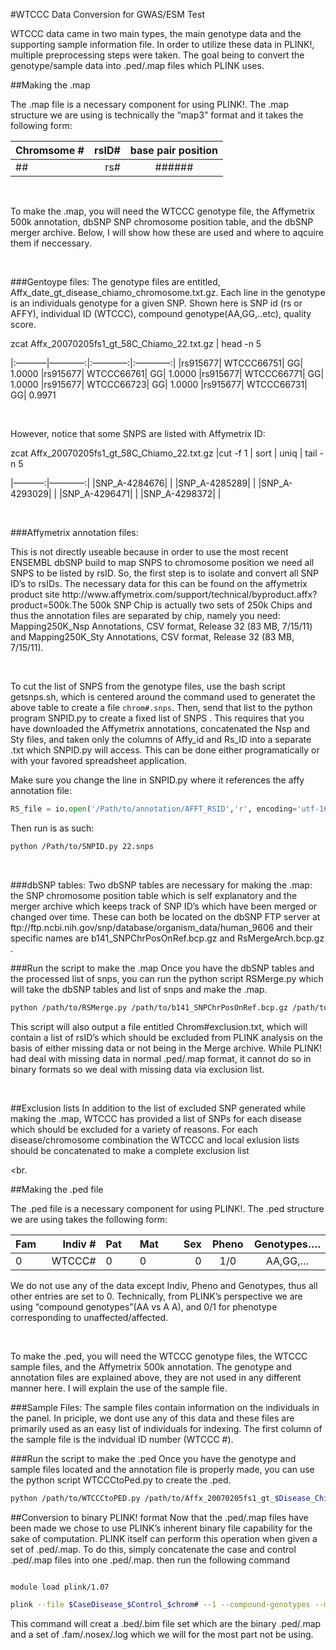 #WTCCC Data Conversion for GWAS/ESM Test

WTCCC data came in two main types, the main genotype data and the supporting sample information file. In order to utilize these data in PLINK!, multiple preprocessing steps were taken. The goal being to convert the genotype/sample data into .ped/.map files which PLINK uses.
<br>

##Making the .map

The .map file is a necessary component for using PLINK!. The .map structure we are using is technically the "map3" format and it takes the following form:

|Chromsome #| rsID#|base pair position|
|:-----------|------------:|:-----------:|
|##|  rs# | ###### 

<br>


To make the .map, you will need the WTCCC genotype file, the Affymetrix 500k annotation, dbSNP SNP chromosome position table, and the dbSNP merger archive. Below, I will show how these are used and where to aqcuire them if neccessary.

<br>

###Gentoype files:
The genotype files are entitled, Affx_date_gt_disease_chiamo_chromosome.txt.gz. Each line in the genotype is an individuals genotype for a given SNP. Shown here is SNP id (rs or AFFY), individual ID (WTCCC), compound genotype(AA,GG,..etc), quality score.

zcat Affx_20070205fs1_gt_58C_Chiamo_22.txt.gz | head -n 5

|:-----------|------------:|:------------:|:------------:|
|rs915677|  WTCCC66751|	GG|	1.0000
|rs915677|	WTCCC66761|	GG|	1.0000
|rs915677|	WTCCC66771|	GG|	1.0000
|rs915677|	WTCCC66723|	GG|	1.0000
|rs915677|	WTCCC66731|	GG|	0.9971

<br>

However, notice that some SNPS are listed with Affymetrix ID:

zcat Affx_20070205fs1_gt_58C_Chiamo_22.txt.gz |cut -f 1 | sort | uniq | tail -n 5

|-----------:|------------:|
|SNP_A-4284676| | 
|SNP_A-4285289| |
|SNP_A-4293029| |
|SNP_A-4296471| |
|SNP_A-4298372| |  

<br>

###Affymetrix annotation files:

This is not directly useable because in order to use the most recent ENSEMBL dbSNP build to map SNPS to chromosome position we need all SNPS to be listed by rsID. So, the first step is to isolate and convert all SNP ID's to rsIDs. The necessary data for this can be found on the affymetrix product site http://www.affymetrix.com/support/technical/byproduct.affx?product=500k.The 500k SNP Chip is actually two sets of 250k Chips and thus the annotation files are separated by chip, namely you need: Mapping250K_Nsp Annotations, CSV format, Release 32 (83 MB, 7/15/11) and Mapping250K_Sty Annotations, CSV format, Release 32 (83 MB, 7/15/11). 

<br> 

To cut the list of SNPS from the genotype files, use the bash script getsnps.sh, which is centered around the command used to generatet the above table to create a file `chrom#.snps`. Then, send that list to the python program SNPID.py to create a fixed list of SNPS . This requires that you have downloaded the Affymetrix annotations, concatenated the Nsp and Sty files, and taken only the columns of Affy_id and Rs_ID into a separate .txt which SNPID.py will access. This can be done either programatically or with your favored spreadsheet application.

Make sure you change the line in SNPID.py where it references the affy annotation file:
```python
RS_file = io.open('/Path/to/annotation/AFFT_RSID','r', encoding='utf-16-le')
```

Then run is as such:
```bash
python /Path/to/SNPID.py 22.snps
```

<br>

###dbSNP tables:
Two dbSNP tables are necessary for making the .map: the SNP chromosome position table which is self explanatory and the merger archive which keeps track of SNP ID's which have been merged or changed over time. These can both be located on the dbSNP FTP server at ftp://ftp.ncbi.nih.gov/snp/database/organism_data/human_9606 and their specific names are b141_SNPChrPosOnRef.bcp.gz and RsMergeArch.bcp.gz . 

###Run the script to make the .map
Once you have the dbSNP tables and the processed list of snps, you can run the python script RSMerge.py which will take the dbSNP tables and list of snps and make the .map.

```sh
python /path/to/RSMerge.py /path/to/b141_SNPChrPosOnRef.bcp.gz /path/to/RsMergeArch.bcp.gz 22 DiseaseChrom#.map
```

This script will also output a file entitled Chrom#exclusion.txt, which will contain a list of rsID's which should be excluded from PLINK analysis on the basis of either missing data or not being in the Merge archive. While PLINK! had deal with missing data in normal .ped/.map format, it cannot do so in binary formats so we deal with missing data via exclusion list.

<br>

##Exclusion lists
In addition to the list of excluded SNP generated while making the .map, WTCCC has provided a list of SNPs for each disease which should be excluded for a variety of reasons. For each disease/chromosome combination the WTCCC and local exlusion lists should be concatenated to make a complete exclusion list

<br.

##Making the .ped file

The .ped file is a necessary component for using PLINK!. The .ped structure we are using takes the following form:

|Fam | Indiv #|Pat|Mat| Sex|Pheno|Genotypes....|
|:-----------|------------:|:-----------|:-----------|------------:|:-----------:|:-----------:|
|0|  WTCCC# |0 |0|  0 |1/0|AA,GG,... 

We do not use any of the data except Indiv, Pheno and Genotypes, thus all other entries are set to 0. Technically, from PLINK's perspective we are using "compound genotypes"(AA vs A A), and 0/1 for phenotype corresponding to unaffected/affected.

<br>

To make the .ped, you will need the WTCCC genotype files, the WTCCC sample files, and the Affymetrix 500k annotation. The genotype and annotation files are explained above, they are not used in any different manner here. I will explain the use of the sample file.

###Sample Files:
The sample files contain information on the individuals in the panel. In priciple, we dont use any of this data and these files are primarily used as an easy list of individuals for indexing. The first column of the sample file is the indvidual ID number (WTCCC #).

###Run the script to make the .ped
Once you have the genotype and sample files located and the annotation file is properly made, you can use the python script WTCCCtoPed.py to create the .ped.

```sh
python /path/to/WTCCCtoPED.py /path/to/Affx_20070205fs1_gt_$Disease_Chiamo_$Chrom#.txt.gz $Chrom# /path/to/sample.txt /path/to/AFFY_RSID.txt $Disease /path/to/$Disease$Chrom#.ped
```


##Conversion to binary PLINK! format
Now that the .ped/.map files have been made we chose to use PLINK's inherent binary file capability for the sake of computation. PLINK itself can perform this operation when given a set of .ped/.map. To do this, simply concatenate the case and control .ped/.map files into one .ped/.map. then run the following command

```sh

module load plink/1.07

plink --file $CaseDisease_$Control_$chrom# --1 --compound-genotypes --map3 --hwe 0.01 --noweb 
```

This command will creat a .bed/.bim file set which are the binary .ped/.map and a set of .fam/.nosex/.log which we will for the most part not be using.



